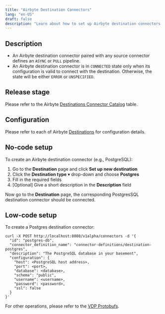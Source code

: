 ```yaml
---
title: "Airbyte Destination Connectors"
lang: "en-US"
draft: false
description: "Learn about how to set up Airbyte destination connectors for the unstructured data ETL tool VDP https://github.com/instill-ai/vdp"
---
```


## Description

- An Airbyte destination connector paired with any source connector defines an `ASYNC` or `PULL` pipeline.
- An Airbyte destination connector is in `CONNECTED` state only when its configuration is valid to connect with the destination. Otherwise, the state will be either `ERROR` or `UNSPECIFIED`.

## Release stage

Please refer to the Airbyte [Destinations Connector Catalog](https://docs.airbyte.com/integrations/#destinations) table.

## Configuration

Please refer to each of Airbyte [Destinations](https://docs.airbyte.com/category/destinations) for configuration details.

## No-code setup

To create an Airbyte destination connector (e.g., PostgreSQL):

1. Go to the **Destination** page and click **Set up new destination**
2. Click the **Destination type** ▾ drop-down and choose **Postgres**
3. Fill in the required fields
4. [Optional] Give a short description in the **Description** field

Now go to the **Destination** page, the corresponding PostgresSQL destination connector should be connected.

## Low-code setup

To create a Postgres destination connector:

```shellscript cURL
curl -X POST http://localhost:8080/v1alpha/connectors -d '{
  "id": "postgres-db",
  "connector_definition_name": "connector-definitions/destination-postgres",
  "description": "The PostgreSQL database in your basement",
  "configuration": {
    "host": <PostgreSQL host address>,
    "port": <port>,
    "database": <database>,
    "schema": "public",
    "username": <username>,
    "password": <password>,
    "ssl": false
  }
}'
```

For other operations, please refer to the [VDP Protobufs](https://buf.build/instill-ai/protobufs).
